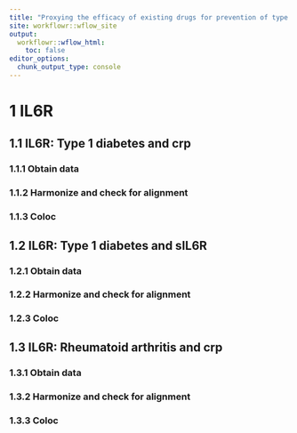 ---
title: "Proxying the efficacy of existing drugs for prevention of type 1 diabetes"
site: workflowr::wflow_site
output:
  workflowr::wflow_html:
    toc: false
editor_options:
  chunk_output_type: console
---


# 1 IL6R

## 1.1 IL6R: Type 1 diabetes and crp

### 1.1.1 Obtain data

### 1.1.2 Harmonize and check for alignment

### 1.1.3 Coloc


## 1.2 IL6R: Type 1 diabetes and sIL6R

### 1.2.1 Obtain data

### 1.2.2 Harmonize and check for alignment

### 1.2.3 Coloc


## 1.3 IL6R: Rheumatoid arthritis and crp

### 1.3.1 Obtain data

### 1.3.2 Harmonize and check for alignment

### 1.3.3 Coloc


